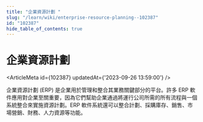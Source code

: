 ```yaml
---
title: "企業資源計劃 "
slug: "/learn/wiki/enterprise-resource-planning--102387"
id: "102387"
hide_table_of_contents: true
---
```



# 企業資源計劃 

<ArticleMeta id={102387} updatedAt={'2023-09-26 13:59:00'} />
<div className='border-solid border-b border-t-0 my-4 border-[var(--ifm-color-gray-300)]' />

企業資源計劃 (ERP) 是企業用於管理和整合其業務關鍵部分的平台。許多 ERP 軟件應用對企業至關重要，因為它們幫助企業通過將運行公司所需的所有流程與一個系統整合來實施資源計劃。ERP 軟件系統還可以整合計劃、採購庫存、銷售、市場營銷、財務、人力資源等功能。
